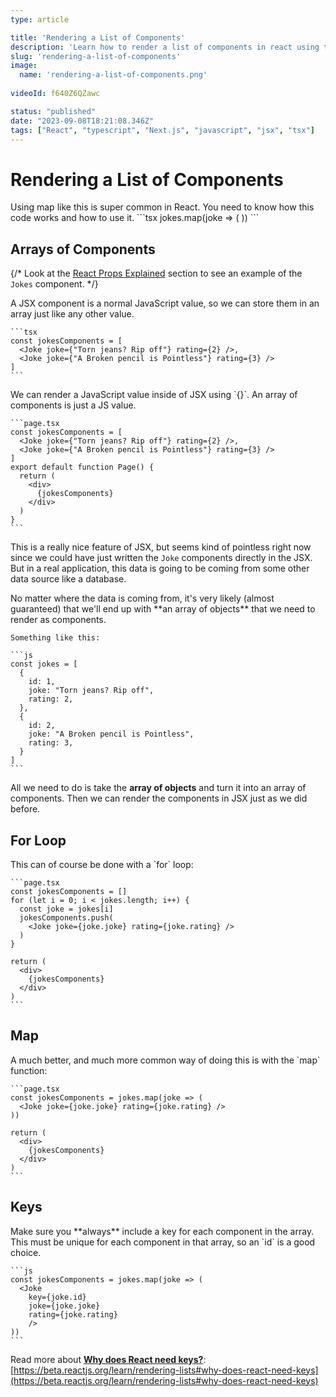 ```yaml
---
type: article

title: 'Rendering a List of Components'
description: 'Learn how to render a list of components in react using the map function.'
slug: 'rendering-a-list-of-components'
image: 
  name: 'rendering-a-list-of-components.png'
  
videoId: f640Z6QZawc

status: "published"
date: "2023-09-08T18:21:08.346Z"
tags: ["React", "typescript", "Next.js", "javascript", "jsx", "tsx"]
---
```


# Rendering a List of Components

<YouTube videoId="f640Z6QZawc" />

<SideBySide ratio="1">
    Using map like this is super common in React. You need to know how this code works and how to use it.
    ```tsx
    jokes.map(joke => (
      <Joke key={joke.id} joke={joke.joke} rating={joke.rating} />
    ))
    ```
</SideBySide>


## Arrays of Components

{/* Look at the [React Props Explained](/react-props-explained) section to see an example of the `Jokes` component. */}

<SideBySide ratio="3:5">
  <ExampleCard>
    A JSX component is a normal JavaScript value, so we can store them in an array just like any other value.
  </ExampleCard>

    ```tsx
    const jokesComponents = [
      <Joke joke={"Torn jeans? Rip off"} rating={2} />,
      <Joke joke={"A Broken pencil is Pointless"} rating={3} />
    ]
    ```

</SideBySide>


<SideBySide ratio="3:5">
  <ExampleCard>
    We can render a JavaScript value inside of JSX using `{}`. An array of components is just a JS value.
  </ExampleCard>

    ```page.tsx
    const jokesComponents = [
      <Joke joke={"Torn jeans? Rip off"} rating={2} />,
      <Joke joke={"A Broken pencil is Pointless"} rating={3} />
    ]
    export default function Page() {
      return (
        <div>
          {jokesComponents}
        </div>
      )
    }
    ```

</SideBySide>


This is a really nice feature of JSX, but seems kind of pointless right now since we could have just written the `Joke` components directly in the JSX. But in a real application, this data is going to be coming from some other data source like a database. 

<SideBySide ratio="3:5">
  <ExampleCard>
    No matter where the data is coming from, it's very likely (almost guaranteed) that we'll end up with **an array of objects** that we need to render as components.

    Something like this:
  </ExampleCard>

    ```js
    const jokes = [
      {
        id: 1,
        joke: "Torn jeans? Rip off",
        rating: 2,
      },
      {
        id: 2,
        joke: "A Broken pencil is Pointless",
        rating: 3,
      }
    ]
    ```

</SideBySide>

All we need to do is take the **array of objects** and turn it into an array of components. Then we can render the components in JSX just as we did before. 

## For Loop


<SideBySide ratio="3:5">
  <ExampleCard>
    This can of course be done with a `for` loop:
  </ExampleCard>

    ```page.tsx
    const jokesComponents = []
    for (let i = 0; i < jokes.length; i++) {
      const joke = jokes[i]
      jokesComponents.push(
        <Joke joke={joke.joke} rating={joke.rating} />
      )
    }

    return (
      <div>
        {jokesComponents}
      </div>
    )
    ```

</SideBySide>


## Map

<SideBySide ratio="3:5">
  <ExampleCard>
    A much better, and much more common way of doing this is with the `map` function:
  </ExampleCard>

    ```page.tsx
    const jokesComponents = jokes.map(joke => (
      <Joke joke={joke.joke} rating={joke.rating} />
    ))

    return (
      <div>
        {jokesComponents}
      </div>
    )
    ```

</SideBySide>

## Keys

<SideBySide ratio="3:5">
  <ExampleCard>
    Make sure you **always** include a key for each component in the array. This must be unique for each component in that array, so an `id` is a good choice.
  </ExampleCard>

    ```js
    const jokesComponents = jokes.map(joke => (
      <Joke 
        key={joke.id} 
        joke={joke.joke} 
        rating={joke.rating} 
        />
    ))
    ```

</SideBySide>


Read more about [**Why does React need keys?**](https://beta.reactjs.org/learn/rendering-lists#why-does-react-need-keys): [https://beta.reactjs.org/learn/rendering-lists#why-does-react-need-keys](https://beta.reactjs.org/learn/rendering-lists#why-does-react-need-keys)
